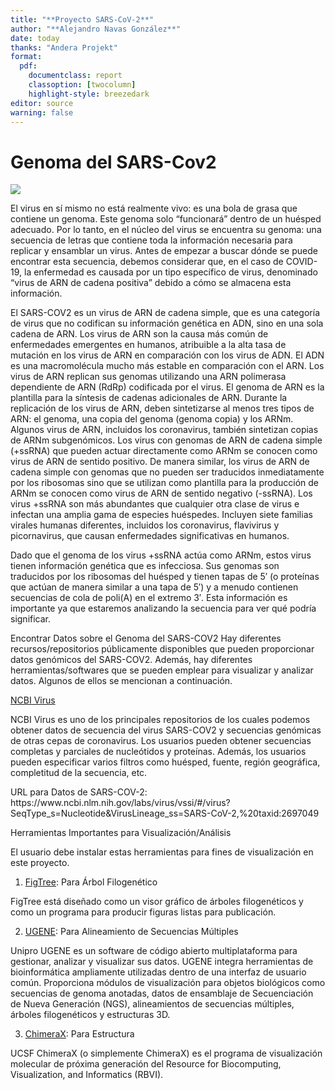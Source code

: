 ```yaml
---
title: "**Proyecto SARS-CoV-2**"
author: "**Alejandro Navas González**"
date: today
thanks: "Andera Projekt"
format: 
  pdf:
    documentclass: report
    classoption: [twocolumn]
    highlight-style: breezedark
editor: source
warning: false
---
```


# Genoma del SARS-Cov2

![](images/004.png)

El virus en sí mismo no está realmente vivo: es una bola de grasa que contiene un genoma. Este genoma solo "funcionará" dentro de un huésped adecuado. Por lo tanto, en el núcleo del virus se encuentra su genoma: una secuencia de letras que contiene toda la información necesaria para replicar y ensamblar un virus. Antes de empezar a buscar dónde se puede encontrar esta secuencia, debemos considerar que, en el caso de COVID-19, la enfermedad es causada por un tipo específico de virus, denominado "virus de ARN de cadena positiva" debido a cómo se almacena esta información.

El SARS-COV2 es un virus de ARN de cadena simple, que es una categoría de virus que no codifican su información genética en ADN, sino en una sola cadena de ARN. Los virus de ARN son la causa más común de enfermedades emergentes en humanos, atribuible a la alta tasa de mutación en los virus de ARN en comparación con los virus de ADN. El ADN es una macromolécula mucho más estable en comparación con el ARN. Los virus de ARN replican sus genomas utilizando una ARN polimerasa dependiente de ARN (RdRp) codificada por el virus. El genoma de ARN es la plantilla para la síntesis de cadenas adicionales de ARN. Durante la replicación de los virus de ARN, deben sintetizarse al menos tres tipos de ARN: el genoma, una copia del genoma (genoma copia) y los ARNm. Algunos virus de ARN, incluidos los coronavirus, también sintetizan copias de ARNm subgenómicos. Los virus con genomas de ARN de cadena simple (+ssRNA) que pueden actuar directamente como ARNm se conocen como virus de ARN de sentido positivo. De manera similar, los virus de ARN de cadena simple con genomas que no pueden ser traducidos inmediatamente por los ribosomas sino que se utilizan como plantilla para la producción de ARNm se conocen como virus de ARN de sentido negativo (-ssRNA). Los virus +ssRNA son más abundantes que cualquier otra clase de virus e infectan una amplia gama de especies huéspedes. Incluyen siete familias virales humanas diferentes, incluidos los coronavirus, flavivirus y picornavirus, que causan enfermedades significativas en humanos.

Dado que el genoma de los virus +ssRNA actúa como ARNm, estos virus tienen información genética que es infecciosa. Sus genomas son traducidos por los ribosomas del huésped y tienen tapas de 5′ (o proteínas que actúan de manera similar a una tapa de 5′) y a menudo contienen secuencias de cola de poli(A) en el extremo 3′. Esta información es importante ya que estaremos analizando la secuencia para ver qué podría significar.

Encontrar Datos sobre el Genoma del SARS-COV2
Hay diferentes recursos/repositorios públicamente disponibles que pueden proporcionar datos genómicos del SARS-COV2. Además, hay diferentes herramientas/softwares que se pueden emplear para visualizar y analizar datos. Algunos de ellos se mencionan a continuación.

[NCBI Virus](https://www.ncbi.nlm.nih.gov/labs/virus/vssi/#/)

NCBI Virus es uno de los principales repositorios de los cuales podemos obtener datos de secuencia del virus SARS-COV2 y secuencias genómicas de otras cepas de coronavirus. Los usuarios pueden obtener secuencias completas y parciales de nucleótidos y proteínas. Además, los usuarios pueden especificar varios filtros como huésped, fuente, región geográfica, completitud de la secuencia, etc.

URL para Datos de SARS-COV-2: https://www.ncbi.nlm.nih.gov/labs/virus/vssi/#/virus?SeqType_s=Nucleotide&VirusLineage_ss=SARS-CoV-2,%20taxid:2697049

Herramientas Importantes para Visualización/Análisis

El usuario debe instalar estas herramientas para fines de visualización en este proyecto.

1. [FigTree](http://tree.bio.ed.ac.uk/software/figtree/): Para Árbol Filogenético

FigTree está diseñado como un visor gráfico de árboles filogenéticos y como un programa para producir figuras listas para publicación.

2. [UGENE](http://ugene.net): Para Alineamiento de Secuencias Múltiples

Unipro UGENE es un software de código abierto multiplataforma para gestionar, analizar y visualizar sus datos. UGENE integra herramientas de bioinformática ampliamente utilizadas dentro de una interfaz de usuario común. Proporciona módulos de visualización para objetos biológicos como secuencias de genoma anotadas, datos de ensamblaje de Secuenciación de Nueva Generación (NGS), alineamientos de secuencias múltiples, árboles filogenéticos y estructuras 3D.

3. [ChimeraX](https://www.cgl.ucsf.edu/chimerax/): Para Estructura

UCSF ChimeraX (o simplemente ChimeraX) es el programa de visualización molecular de próxima generación del Resource for Biocomputing, Visualization, and Informatics (RBVI).
